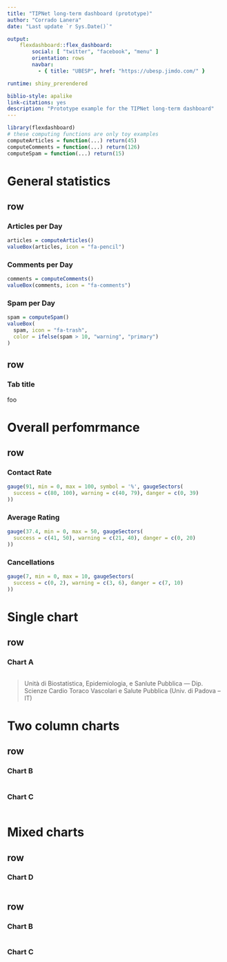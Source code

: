 ```yaml
---
title: "TIPNet long-term dashboard (prototype)"
author: "Corrado Lanera"
date: "Last update `r Sys.Date()`"

output:
    flexdashboard::flex_dashboard:
        social: [ "twitter", "facebook", "menu" ]
        orientation: rows
        navbar:
          - { title: "UBESP", href: "https://ubesp.jimdo.com/" }

runtime: shiny_prerendered

biblio-style: apalike
link-citations: yes
description: "Prototype example for the TIPNet long-term dashboard"
---
```


```r
library(flexdashboard)
# these computing functions are only toy examples
computeArticles = function(...) return(45)
computeComments = function(...) return(126)
computeSpam = function(...) return(15)
```

# General statistics

row
-----------------------------------------------------------------------

### Articles per Day

```r
articles = computeArticles()
valueBox(articles, icon = "fa-pencil")
```

### Comments per Day

```r
comments = computeComments()
valueBox(comments, icon = "fa-comments")
```

### Spam per Day

```r
spam = computeSpam()
valueBox(
  spam, icon = "fa-trash",
  color = ifelse(spam > 10, "warning", "primary")
)
```

row
-----------------------------------------------------------------------

### Tab title

foo








# Overall perfomrmance

row
-----------------------------------------------------------------------

### Contact Rate

```r
gauge(91, min = 0, max = 100, symbol = '%', gaugeSectors(
  success = c(80, 100), warning = c(40, 79), danger = c(0, 39)
))
```

### Average Rating 

```r
gauge(37.4, min = 0, max = 50, gaugeSectors(
  success = c(41, 50), warning = c(21, 40), danger = c(0, 20)
))
```

### Cancellations

```r
gauge(7, min = 0, max = 10, gaugeSectors(
  success = c(0, 2), warning = c(3, 6), danger = c(7, 10)
))
```








# Single chart

row {data-icon="fa-signal"}
-----------------------------------------------------------------------

### Chart A

```r

```

> Unità di Biostatistica, Epidemiologia, e Sanlute Pubblica --- Dip. Scienze Cardio Toraco Vascolari e Salute Pubblica (Univ. di Padova -- IT)














# Two column charts

row {data-icon="fa-table"}
-----------------------------------------------------------------------

### Chart B

```r

```

### Chart C

```r

```




















# Mixed charts

row {data-icon="fa-signal"}
-----------------------------------------------------------------------

### Chart D

```r

```

row {data-icon="fa-table"}
-----------------------------------------------------------------------

### Chart B

```r

```

### Chart C

```r

```
